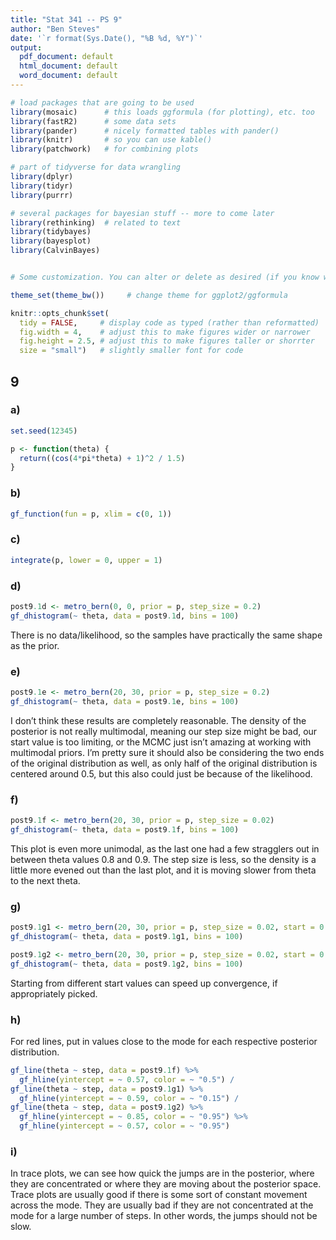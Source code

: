 ```yaml
---
title: "Stat 341 -- PS 9"
author: "Ben Steves"
date: '`r format(Sys.Date(), "%B %d, %Y")`'
output: 
  pdf_document: default
  html_document: default
  word_document: default
---
```


```r
# load packages that are going to be used
library(mosaic)      # this loads ggformula (for plotting), etc. too
library(fastR2)      # some data sets
library(pander)      # nicely formatted tables with pander()
library(knitr)       # so you can use kable()
library(patchwork)   # for combining plots

# part of tidyverse for data wrangling
library(dplyr)
library(tidyr)
library(purrr)

# several packages for bayesian stuff -- more to come later
library(rethinking)  # related to text
library(tidybayes)    
library(bayesplot)
library(CalvinBayes)


# Some customization. You can alter or delete as desired (if you know what you are doing).

theme_set(theme_bw())     # change theme for ggplot2/ggformula

knitr::opts_chunk$set(
  tidy = FALSE,     # display code as typed (rather than reformatted)
  fig.width = 4,    # adjust this to make figures wider or narrower
  fig.height = 2.5, # adjust this to make figures taller or shorrter
  size = "small")   # slightly smaller font for code
```


<!-- A few math abbreviations -->

\newcommand{\Prob}{\operatorname{Pr}}
\newcommand{\Binom}{\operatorname{Binom}}
\newcommand{\Unif}{\operatorname{Unif}}
\newcommand{\Triangle}{\operatorname{Triangle}}
\newcommand{\Norm}{\operatorname{Norm}}
\newcommand{\Beta}{\operatorname{Beta}}
\newcommand{\E}{\operatorname{E}}
\newcommand{\Var}{\operatorname{Var}}
\newcommand{\SD}{\operatorname{SD}}

<!-- Put your work below here.  Put text in text chunks, code in R chunks. -->

## 9

### a)

```r
set.seed(12345)
```


```r
p <- function(theta) {
  return((cos(4*pi*theta) + 1)^2 / 1.5)
}
```

### b)

```r
gf_function(fun = p, xlim = c(0, 1))
```

### c)

```r
integrate(p, lower = 0, upper = 1)
```

### d)

```r
post9.1d <- metro_bern(0, 0, prior = p, step_size = 0.2)
gf_dhistogram(~ theta, data = post9.1d, bins = 100)
```

There is no data/likelihood, so the samples have practically the same shape as the prior. 

### e)

```r
post9.1e <- metro_bern(20, 30, prior = p, step_size = 0.2)
gf_dhistogram(~ theta, data = post9.1e, bins = 100)
```

I don't think these results are completely reasonable. The density of the posterior is not really multimodal, meaning our step size might be bad, our start value is too limiting, or the MCMC just isn't amazing at working with multimodal priors. I'm pretty sure it should also be considering the two ends of the original distribution as well, as only half of the original distribution is centered around 0.5, but this also could just be because of the likelihood. 


### f)

```r
post9.1f <- metro_bern(20, 30, prior = p, step_size = 0.02)
gf_dhistogram(~ theta, data = post9.1f, bins = 100)
```

This plot is even more unimodal, as the last one had a few stragglers out in between theta values 0.8 and 0.9. The step size is less, so the density is a little more evened out than the last plot, and it is moving slower from theta to the next theta. 

### g)

```r
post9.1g1 <- metro_bern(20, 30, prior = p, step_size = 0.02, start = 0.15)
gf_dhistogram(~ theta, data = post9.1g1, bins = 100)
```
```r
post9.1g2 <- metro_bern(20, 30, prior = p, step_size = 0.02, start = 0.95)
gf_dhistogram(~ theta, data = post9.1g2, bins = 100)
```

Starting from different start values can speed up convergence, if appropriately picked. 

### h)

For red lines, put in values close to the mode for each respective posterior distribution. 

```r
gf_line(theta ~ step, data = post9.1f) %>% 
  gf_hline(yintercept = ~ 0.57, color = ~ "0.5") /
gf_line(theta ~ step, data = post9.1g1) %>% 
  gf_hline(yintercept = ~ 0.59, color = ~ "0.15") /
gf_line(theta ~ step, data = post9.1g2) %>% 
  gf_hline(yintercept = ~ 0.85, color = ~ "0.95") %>%
  gf_hline(yintercept = ~ 0.57, color = ~ "0.95")
```

### i)

In trace plots, we can see how quick the jumps are in the posterior, where they are concentrated or where they are moving about the posterior space. Trace plots are usually good if there is some sort of constant movement across the mode. They are usually bad if they are not concentrated at the mode for a large number of steps. In other words, the jumps should not be slow. 

